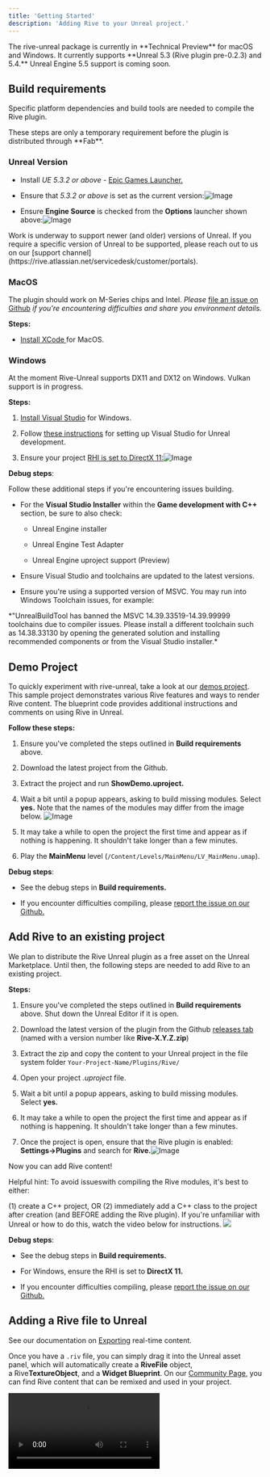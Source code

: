 ```yaml
---
title: 'Getting Started'
description: 'Adding Rive to your Unreal project.'
---
```


<Note>
  The rive-unreal package is currently in **Technical Preview** for macOS and Windows. It currently supports **Unreal 5.3 (Rive plugin pre-0.2.3) and 5.4.** Unreal Engine 5.5 support is coming soon.
</Note>

## Build requirements

Specific platform dependencies and build tools are needed to compile the Rive plugin.

<Note>
  These steps are only a temporary requirement before the plugin is distributed through **Fab**.
</Note>

### Unreal Version

* Install *UE 5.3.2 or above* - [Epic Games Launcher.](https://store.epicgames.com/en-US/download)

* Ensure that *5.3.2 or above* is set as the current version:![Image](https://ucarecdn.com/c75a2b18-7208-4b28-bfef-a998a9a0bf08/)

* Ensure **Engine Source** is checked from the **Options** launcher shown above:![Image](https://ucarecdn.com/50bf5981-f34a-43cd-b149-09a84bb8b49b/)

<Note>
  Work is underway to support newer (and older) versions of Unreal. If you require a specific version of Unreal to be supported, please reach out to us on our [support channel](https://rive.atlassian.net/servicedesk/customer/portals).
</Note>

### MacOS

The plugin should work on M-Series chips and Intel. *Please* [file an issue on Github](https://github.com/rive-app/rive-unreal/issues) *if you're encountering difficulties and share you environment details.*

**Steps:**

* [Install XCode ](https://developer.apple.com/xcode/)for MacOS.

### Windows

<Note>
  At the moment Rive-Unreal supports DX11 and DX12 on Windows. Vulkan support is in progress.
</Note>

**Steps:**

1. [Install Visual Studio](https://visualstudio.microsoft.com/) for Windows.

2. Follow [these instructions](https://dev.epicgames.com/documentation/en-us/unreal-engine/setting-up-visual-studio-development-environment-for-cplusplus-projects-in-unreal-engine?application_version=5.3) for setting up Visual Studio for Unreal development.

3. Ensure your project [RHI is set to DirectX 11:](https://dev.epicgames.com/community/learning/tutorials/aqV9/render-hardware-interface-rhi)![Image](https://ucarecdn.com/67796611-16cd-43f6-ae84-1990a793dcb0/)

**Debug steps**:

Follow these additional steps if you're encountering issues building.

* For the **Visual Studio Installer** within the **Game development with C++** section, be sure to also check:

  * Unreal Engine installer

  * Unreal Engine Test Adapter

  * Unreal Engine uproject support (Preview)

* Ensure Visual Studio and toolchains are updated to the latest versions.

* Ensure you're using a supported version of MSVC. You may run into Windows Toolchain issues, for example:

<Note>
  *"UnrealBuildTool has banned the MSVC 14.39.33519-14.39.99999 toolchains due to compiler issues. Please install a different toolchain such as 14.38.33130 by opening the generated solution and installing recommended components or from the Visual Studio installer.*
</Note>

## Demo Project

To quickly experiment with rive-unreal, take a look at our [demos project](https://github.com/rive-app/rive-unreal-examples). This sample project demonstrates various Rive features and ways to render Rive content. The blueprint code provides additional instructions and comments on using Rive in Unreal.

**Follow these steps:**

1. Ensure you've completed the steps outlined in **Build requirements** above.

2. Download the latest project from the Github.

3. Extract the project and run **ShowDemo.uproject.**

4. Wait a bit until a popup appears, asking to build missing modules. Select **yes.** Note that the names of the modules may differ from the image below. ![Image](https://ucarecdn.com/4cf3df6f-9ce6-47d5-8368-8c51f3c7d995/)

5. It may take a while to open the project the first time and appear as if nothing is happening. It shouldn't take longer than a few minutes.

6. Play the **MainMenu** level (`/Content/Levels/MainMenu/LV_MainMenu.umap`).

**Debug steps**:

* See the debug steps in **Build requirements.**

* If you encounter difficulties compiling, please [report the issue on our Github.](https://github.com/rive-app/rive-unreal/issues)

## Add Rive to an existing project

<Note>
  We plan to distribute the Rive Unreal plugin as a free asset on the Unreal Marketplace. Until then, the following steps are needed to add Rive to an existing project.
</Note>

**Steps:**

1. Ensure you've completed the steps outlined in **Build requirements** above. Shut down the Unreal Editor if it is open.

2. Download the latest version of the plugin from the Github [releases tab](https://github.com/rive-app/rive-unreal/releases) (named with a version number like **Rive-X.Y.Z.zip**)

3. Extract the zip and copy the content to your Unreal project in the file system folder `Your-Project-Name/Plugins/Rive/`

4. Open your project *.uproject* file.

5. Wait a bit until a popup appears, asking to build missing modules. Select **yes.**

6. It may take a while to open the project the first time and appear as if nothing is happening. It shouldn't take longer than a few minutes.

7. Once the project is open, ensure that the Rive plugin is enabled: **Settings->Plugins** and search for **Rive.**![Image](https://ucarecdn.com/1e6d9667-d43b-4948-abd1-7735c25cbecb/)

Now you can add Rive content!

<Tip>
  Helpful hint: To avoid issueswith compiling the Rive modules, it's best to either:

  (1) create a C++ project, OR&#x20;
  (2) immediately add a C++ class to the project after creation (and BEFORE adding the Rive plugin). If you're unfamiliar with Unreal or how to do this, watch the video below for instructions.
  ![](/image.png)
</Tip>

**Debug steps**:

* See the debug steps in **Build requirements.**

* For Windows, ensure the RHI is set to **DirectX 11.**

* If you encounter difficulties compiling, please [report the issue on our Github.](https://github.com/rive-app/rive-unreal/issues)

## Adding a Rive file to Unreal

See our documentation on [Exporting](../../editor/exporting/exporting-for-runtime) real-time content.

Once you have a `.riv` file, you can simply drag it into the Unreal asset panel, which will automatically create a **RiveFile** object, a Rive**TextureObject**, and a **Widget Blueprint**. On our [Community Page](https://rive.app/community/files/), you can find Rive content that can be remixed and used in your project. 

<video controls className="w-full aspect-video" src="https://ucarecdn.com/b1e1f06a-9308-4913-a7ae-a346ca43bbb2/" />

See the following sections on using the **RiveFile** object.